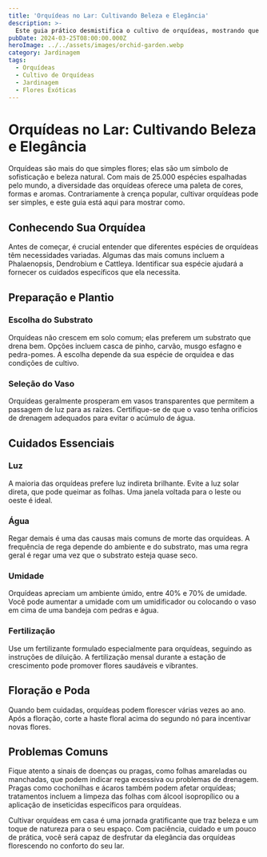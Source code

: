 ```yaml
---
title: 'Orquídeas no Lar: Cultivando Beleza e Elegância'
description: >-
  Este guia prático desmistifica o cultivo de orquídeas, mostrando que com um pouco de cuidado e atenção, você pode florescer sua casa com a beleza dessas flores exóticas. Aprenda tudo sobre como plantar, cuidar e manter orquídeas saudáveis e vibrantes.
pubDate: 2024-03-25T08:00:00.000Z
heroImage: ../../assets/images/orchid-garden.webp
category: Jardinagem
tags:
  - Orquídeas
  - Cultivo de Orquídeas
  - Jardinagem
  - Flores Exóticas
---
```


# Orquídeas no Lar: Cultivando Beleza e Elegância

Orquídeas são mais do que simples flores; elas são um símbolo de sofisticação e beleza natural. Com mais de 25.000 espécies espalhadas pelo mundo, a diversidade das orquídeas oferece uma paleta de cores, formas e aromas. Contrariamente à crença popular, cultivar orquídeas pode ser simples, e este guia está aqui para mostrar como.

## Conhecendo Sua Orquídea

Antes de começar, é crucial entender que diferentes espécies de orquídeas têm necessidades variadas. Algumas das mais comuns incluem a Phalaenopsis, Dendrobium e Cattleya. Identificar sua espécie ajudará a fornecer os cuidados específicos que ela necessita.

## Preparação e Plantio

### Escolha do Substrato

Orquídeas não crescem em solo comum; elas preferem um substrato que drena bem. Opções incluem casca de pinho, carvão, musgo esfagno e pedra-pomes. A escolha depende da sua espécie de orquídea e das condições de cultivo.

### Seleção do Vaso

Orquídeas geralmente prosperam em vasos transparentes que permitem a passagem de luz para as raízes. Certifique-se de que o vaso tenha orifícios de drenagem adequados para evitar o acúmulo de água.

## Cuidados Essenciais

### Luz

A maioria das orquídeas prefere luz indireta brilhante. Evite a luz solar direta, que pode queimar as folhas. Uma janela voltada para o leste ou oeste é ideal.

### Água

Regar demais é uma das causas mais comuns de morte das orquídeas. A frequência de rega depende do ambiente e do substrato, mas uma regra geral é regar uma vez que o substrato esteja quase seco.

### Umidade

Orquídeas apreciam um ambiente úmido, entre 40% e 70% de umidade. Você pode aumentar a umidade com um umidificador ou colocando o vaso em cima de uma bandeja com pedras e água.

### Fertilização

Use um fertilizante formulado especialmente para orquídeas, seguindo as instruções de diluição. A fertilização mensal durante a estação de crescimento pode promover flores saudáveis e vibrantes.

## Floração e Poda

Quando bem cuidadas, orquídeas podem florescer várias vezes ao ano. Após a floração, corte a haste floral acima do segundo nó para incentivar novas flores.

## Problemas Comuns

Fique atento a sinais de doenças ou pragas, como folhas amareladas ou manchadas, que podem indicar rega excessiva ou problemas de drenagem. Pragas como cochonilhas e ácaros também podem afetar orquídeas; tratamentos incluem a limpeza das folhas com álcool isopropílico ou a aplicação de inseticidas específicos para orquídeas.

Cultivar orquídeas em casa é uma jornada gratificante que traz beleza e um toque de natureza para o seu espaço. Com paciência, cuidado e um pouco de prática, você será capaz de desfrutar da elegância das orquídeas florescendo no conforto do seu lar.
